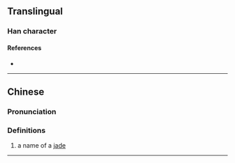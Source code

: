 {{character info/new}}
==Translingual==

===Han character===
{{Han char|rn=96|rad=玉|as=01|sn=5|four=|canj=MGU|ids=⿰𤣩乚}}

====References====
* {{Han ref|kx=0727.040|dkj=20826|hdz=21101.030|uh=738C|ud=29580}}

----

==Chinese==
{{zh-forms|alt=㺫}}

===Pronunciation===
{{zh-pron
|m=qiú
|c=
|mc=y
|oc=y
|ma=
|cat=
}}

===Definitions===
{{zh-hanzi}}

# a name of a [[jade]]


----